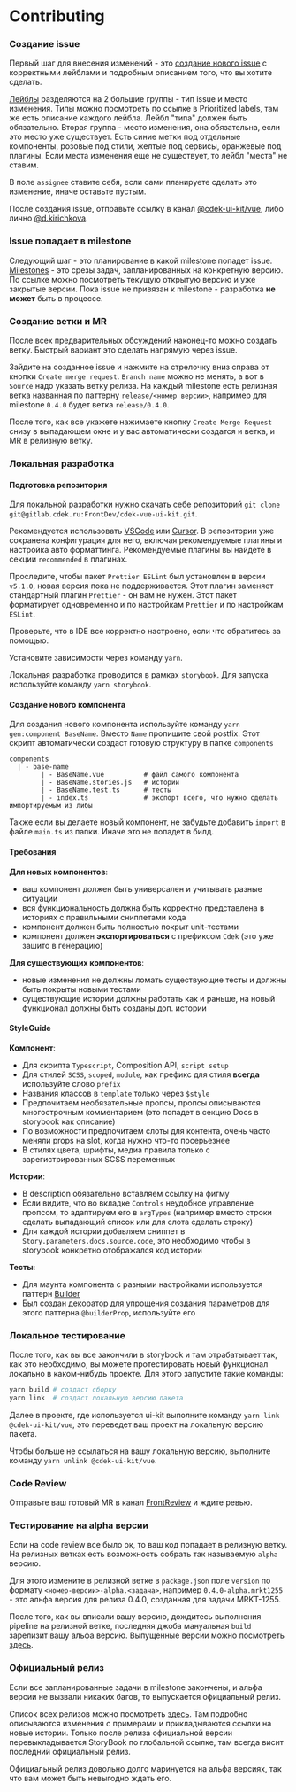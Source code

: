 
<Meta title="Contributing" />

# Contributing

### Создание issue

Первый шаг для внесения изменений - это [создание нового issue](https://gitlab.cdek.ru/FrontDev/cdek-vue-ui-kit/-/issues/new)
с корректными лейблами и подробным описанием того, что вы хотите сделать.

[Лейблы](https://gitlab.cdek.ru/FrontDev/cdek-vue-ui-kit/-/labels) разделяются на 2 большие группы - тип issue и место изменения. Типы можно посмотреть
по ссылке в Prioritized labels, там же есть описание каждого лейбла. Лейбл "типа" должен быть обязательно. Вторая группа - место изменения,
она обязательна, если это место уже существует. Есть синие метки под отдельные компоненты, розовые под стили, желтые под сервисы, оранжевые под плагины.
Если места изменения еще не существует, то лейбл "места" не ставим.

В поле `assignee` ставите себя, если сами планируете сделать это изменение, иначе оставьте пустым.

После создания issue, отправьте ссылку в канал [@cdek-ui-kit/vue](https://talk.cdek.ru/cdek/channels/cdek-ui-kitvue), либо лично
[@d.kirichkova](https://talk.cdek.ru/cdek/messages/@d.kirichkova).

### Issue попадает в milestone

Следующий шаг - это планирование в какой milestone попадет issue. [Milestones](https://gitlab.cdek.ru/FrontDev/cdek-vue-ui-kit/-/milestones) -
это срезы задач, запланированных на конкретную версию. По ссылке можно посмотреть текущую открытую версию и уже закрытые версии. Пока issue не привязан
к milestone - разработка **не может** быть в процессе.

### Создание ветки и MR

После всех предварительных обсуждений наконец-то можно создать ветку. Быстрый вариант это сделать напрямую через issue.

Зайдите на созданное issue и нажмите на стрелочку вниз справа от кнопки `Create merge request`. `Branch name` можно не менять, а вот в `Source`
надо указать ветку релиза. На каждый milestone есть релизная ветка названная по паттерну `release/<номер версии>`, например для milestone `0.4.0` будет
ветка `release/0.4.0`.

После того, как все укажете нажимаете кнопку `Create Merge Request` снизу в выпадающем окне и у вас автоматически создатся и ветка, и MR в релизную ветку.

### Локальная разработка

#### Подготовка репозитория

Для локальной разработки нужно скачать себе репозиторий `git clone git@gitlab.cdek.ru:FrontDev/cdek-vue-ui-kit.git`.

Рекомендуется использовать [VSCode](https://code.visualstudio.com/) или [Cursor](https://cursor.sh/).
В репозитории уже сохранена конфигурация для него, включая рекомендуемые плагины
и настройка авто форматтинга. Рекомендуемые плагины вы найдете в секции `recommended` в плагинах.

Проследите, чтобы пакет `Prettier ESLint` был установлен в версии `v5.1.0`, новая версия пока не поддерживается. Этот плагин заменяет стандартный
плагин `Prettier` - он вам не нужен. Этот пакет форматирует одновременно и по настройкам `Prettier` и по настройкам `ESLint`.

Проверьте, что в IDE все корректно настроено, если что обратитесь за помощью.

Установите зависимости через команду `yarn`.

Локальная разработка проводится в рамках `storybook`. Для запуска используйте команду `yarn storybook`.

#### Создание нового компонента

Для создания нового компонента используйте команду `yarn gen:component BaseName`. Вместо `Name` пропишите свой postfix. Этот скрипт автоматически
создаст готовую структуру в папке `components`

```
components
  | - base-name
        | - BaseName.vue          # файл самого компонента
        | - BaseName.stories.js   # истории
        | - BaseName.test.ts      # тесты
        | - index.ts              # экспорт всего, что нужно сделать импортируемым из либы
```

Также если вы делаете новый компонент, не забудьте добавить `import` в файле `main.ts` из папки. Иначе это не попадет в билд.

#### Требования

**Для новых компонентов**:

* ваш компонент должен быть универсален и учитывать разные ситуации
* вся функциональность должна быть корректно представлена в историях с правильными сниппетами кода
* компонент должен быть полностью покрыт unit-тестами
* компонент должен **экспортироваться** с префиксом `Cdek` (это уже зашито в генерацию)

**Для существующих компонентов**:

* новые изменения не должны ломать существующие тесты и должны быть покрыты новыми тестами
* существующие истории должны работать как и раньше, на новый функционал должны быть созданы доп. истории

#### StyleGuide

**Компонент**:

* Для скрипта `Typescript`, Composition API, `script setup`
* Для стилей `SCSS`, `scoped`, `module`, как префикс для стиля **всегда** используйте слово `prefix`
* Названия классов в `template` только через `$style`
* Предпочитаем необязательные пропсы, пропсы описываются многострочным комментарием (это попадет в секцию Docs в storybook как описание)
* По возможности предпочитаем слоты для контента, очень часто меняли props на slot, когда нужно что-то посерьезнее
* В стилях цвета, шрифты, медиа правила только с зарегистрированных SCSS переменных

**Истории**:

* В description обязательно вставляем ссылку на фигму
* Если видите, что во вкладке `Controls` неудобное управление пропсом, то адаптируем его в `argTypes`
  (например вместо строки сделать выпадающий список или для слота сделать строку)
* Для каждой истории добавляем сниппет в `Story.parameters.docs.source.code`, это необходимо чтобы в storybook конкретно отображался код истории

**Тесты**:

* Для маунта компонента с разными настройками используется паттерн [Builder](https://refactoring.guru/ru/design-patterns/builder)
* Был создан декоратор для упрощения создания параметров для этого паттерна `@builderProp`, используйте его

### Локальное тестирование

После того, как вы все закончили в storybook и там отрабатывает так, как это необходимо, вы можете протестировать новый функционал локально
в каком-нибудь проекте. Для этого запустите такие команды:

```bash dark
yarn build # создаст сборку
yarn link  # создаст локальную версию пакета
```

Далее в проекте, где используется ui-kit выполните команду `yarn link @cdek-ui-kit/vue`, это переведет ваш проект на локальную версию пакета.

Чтобы больше не ссылаться на вашу локальную версию, выполните команду `yarn unlink @cdek-ui-kit/vue`.

### Code Review

Отправьте ваш готовый MR в канал [FrontReview](https://talk.cdek.ru/cdek/channels/frontreview) и ждите ревью.

### Тестирование на alpha версии

Если на code review все было ок, то ваш код попадает в релизную ветку. На релизных ветках есть возможность собрать так называемую `alpha` версию.

Для этого измените в релизной ветке в `package.json` поле `version` по формату `<номер-версии>-alpha.<задача>`, например `0.4.0-alpha.mrkt1255` - это
альфа версия для релиза 0.4.0, созданная для задачи MRKT-1255.

После того, как вы вписали вашу версию, дождитесь выполнения pipeline на релизной ветке, последняя джоба мануальная `build` зарелизит вашу альфа версию.
Выпущенные версии можно посмотреть [здесь](https://gitlab.cdek.ru/FrontDev/cdek-vue-ui-kit/-/packages).

### Официальный релиз

Если все запланированные задачи в milestone закончены, и альфа версии не вызвали никаких багов, то выпускается официальный релиз.

Список всех релизов можно посмотреть [здесь](https://gitlab.cdek.ru/FrontDev/cdek-vue-ui-kit/-/releases). Там подробно описываются изменения с примерами
и прикладываются ссылки на новые истории. Только после релиза официальной версии перевыкладывается StoryBook по глобальной ссылке, там всегда висит
последний официальный релиз.

Официальный релиз довольно долго маринуется на альфа версиях, так что вам может быть невыгодно ждать его.
